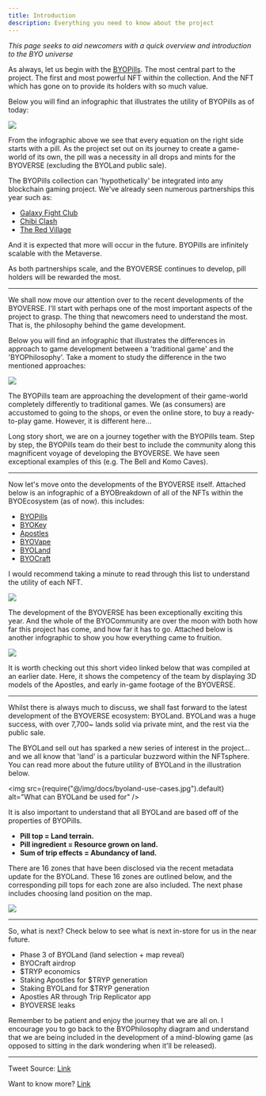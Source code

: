 ```yaml
---
title: Introduction
description: Everything you need to know about the project
---
```



<Player src="q1-promo-video.mp4" />

*This page seeks to aid newcomers with a quick overview and introduction to the BYO universe*

As always, let us begin with the [BYOPills](/docs/byopills/). The most central part to the project. The first and most powerful NFT within the collection. And the NFT which has gone on to provide its holders with so much value.

Below you will find an infographic that illustrates the utility of BYOPills as of today:

<Image src="/docs/byopills-utility.jpg" description="Overview of BYOPills utility" credit="f0xboss" />

From the infographic above we see that every equation on the right side starts with a pill. As the project set out on its journey to create a game-world of its own, the pill was a necessity in all drops and mints for the BYOVERSE (excluding the BYOLand public sale).

The BYOPills collection can 'hypothetically' be integrated into any blockchain gaming project. We've already seen numerous partnerships this year such as:

- [Galaxy Fight Club](/docs/galaxy-fight-club/)
- [Chibi Clash](/docs/chibi-clash/)
- [The Red Village](/docs/the-red-village/)

And it is expected that more will occur in the future. BYOPills are infinitely scalable with the Metaverse.

As both partnerships scale, and the BYOVERSE continues to develop, pill holders will be rewarded the most.

---

We shall now move our attention over to the recent developments of the BYOVERSE. I'll start with perhaps one of the most important aspects of the project to grasp. The thing that newcomers need to understand the most. That is, the philosophy behind the game development.

Below you will find an infographic that illustrates the differences in approach to game development between a 'traditional game' and the 'BYOPhilosophy'. Take a moment to study the difference in the two mentioned approaches:

<Image src="/docs/approach-to-game-development.jpg" description="Differences in approach to game development" credit="f0xboss" />

The BYOPills team are approaching the development of their game-world completely differently to traditional games. We (as consumers) are accustomed to going to the shops, or even the online store, to buy a ready-to-play game. However, it is different here...

Long story short, we are on a journey together with the BYOPills team. Step by step, the BYOPills team do their best to include the community along this magnificent voyage of developing the BYOVERSE. We have seen exceptional examples of this (e.g. The Bell and Komo Caves).

---

Now let's move onto the developments of the BYOVERSE itself. Attached below is an infographic of a BYOBreakdown of all of the NFTs within the BYOEcosystem (as of now). this includes:

- [BYOPills](/docs/byopills/)
- [BYOKey](/docs/byokey/)
- [Apostles](/docs/apostles/)
- [BYOVape](/docs/byovape/)
- [BYOLand](/docs/byoland/)
- [BYOCraft](/docs/byocraft/)

I would recommend taking a minute to read through this list to understand the utility of each NFT.

<Image src="/docs/byobreakdown.jpg" description="BYOBreakdown of all NFTs within the BYOEcosystem" credit="f0xboss" addSpacing />

The development of the BYOVERSE has been exceptionally exciting this year. And the whole of the BYOCommunity are over the moon with both how far this project has come, and how far it has to go. Attached below is another infographic to show you how everything came to fruition.

<Image src="/docs/byo-web-of-life.jpg" description="Web of how everything BYO came to life" credit="f0xboss" addSpacing />

It is worth checking out this short video linked below that was compiled at an earlier date. Here, it shows the competency of the team by displaying 3D models of the Apostles, and early in-game footage of the BYOVERSE.

<Player src="byopills-compilation.mp4" muted addSpacing className="w-full md:w-1/2"/>

---

Whilst there is always much to discuss, we shall fast forward to the latest development of the BYOVERSE ecosystem: BYOLand. BYOLand was a huge success, with over 7,700~ lands solid via private mint, and the rest via the public sale.

The BYOLand sell out has sparked a new series of interest in the project... and we all know that 'land' is a particular buzzword within the NFTsphere. You can read more about the future utility of BYOLand in the illustration below.

<img src={require("@/img/docs/byoland-use-cases.jpg").default} alt="What can BYOLand be used for" />

It is also important to understand that all BYOLand are based off of the properties of BYOPills.

- **Pill top = Land terrain.**
- **Pill ingredient = Resource grown on land.**
- **Sum of trip effects = Abundancy of land.**

There are 16 zones that have been disclosed via the recent metadata update for the BYOLand. These 16 zones are outlined below, and the corresponding pill tops for each zone are also included. The next phase includes choosing land position on the map.

<Image src="/docs/byoland-zone-breakdown.jpg" description="BYOLand Zone Breakdown by Pill Top" credit="f0xboss" />

---

So, what is next? Check below to see what is next in-store for us in the near future.

* Phase 3 of BYOLand (land selection + map reveal)
* BYOCraft airdrop
* $TRYP economics
* Staking Apostles for $TRYP generation
* Staking BYOLand for $TRYP generation
* Apostles AR through Trip Replicator app
* BYOVERSE leaks

Remember to be patient and enjoy the journey that we are all on. I encourage you to go back to the BYOPhilosophy diagram and understand that we are being included in the development of a mind-blowing game (as opposed to sitting in the dark wondering when it'll be released).

---

Tweet Source: [Link](https://twitter.com/f0xboss/status/1475617344449925121)

Want to know more? [Link](https://twitter.com/f0xboss/status/1462537242644205582)